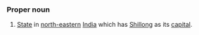===Proper noun===
#[[State]] in [[north-eastern]] [[India]] which has [[Shillong]] as its [[capital]].